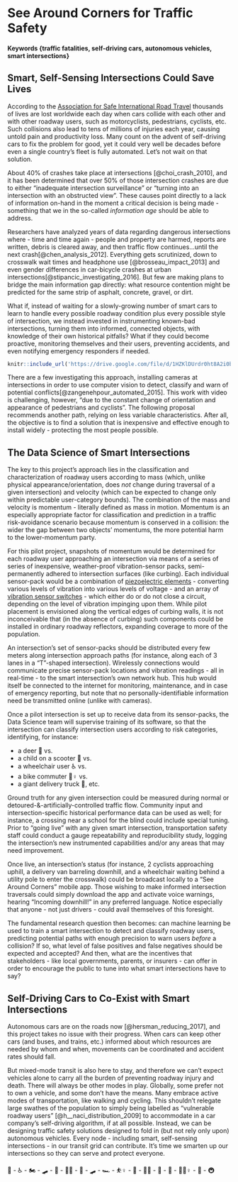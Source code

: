 # See Around Corners for Traffic Safety {#smart-intersections-could-save-lives}

#### Keywords {traffic fatalities, self-driving cars, autonomous vehicles, smart intersections}

## Smart, Self-Sensing Intersections Could Save Lives

According to the [Association for Safe International Road Travel](http://asirt.org/initiatives/informing-road-users/road-safety-facts/road-crash-statistics) thousands of lives are lost worldwide each day when cars collide with each other and with other roadway users, such as motorcyclists, pedestrians, cyclists, etc. Such collisions also lead to tens of millions of injuries each year, causing untold pain and productivity loss. Many count on the advent of self-driving cars to fix the problem for good, yet it could very well be decades before even a single country's fleet is fully automated. Let's not wait on that solution.

About 40% of crashes take place at intersections [@choi_crash_2010], and it has been determined that over 50% of those intersection crashes are due to either "inadequate intersection surveillance" or "turning into an intersection with an obstructed view". These causes point directly to a lack of information on-hand in the moment a critical decision is being made - something that we in the so-called *information age* should be able to address.

Researchers have analyzed years of data regarding dangerous intersections where - time and time again - people and property are harmed, reports are written, debris is cleared away, and then traffic flow continues...until the next crash[@chen_analysis_2012]. Everything gets scrutinized, down to crosswalk wait times and headphone use [@brosseau_impact_2013] and even gender differences in car-bicycle crashes at urban intersections[@stipancic_investigating_2016]. But few are making plans to bridge the main information gap directly: what resource contention might be predicted for the same strip of asphalt, concrete, gravel, or dirt.

What if, instead of waiting for a slowly-growing number of smart cars to learn to handle every possible roadway condition plus every possible style of intersection, we instead invested in instrumenting known-bad intersections, turning them into informed, connected objects, with knowledge of their own historical pitfalls? What if they could become proactive, monitoring themselves and their users, preventing accidents, and even notifying emergency responders if needed.

```r
knitr::include_url('https://drive.google.com/file/d/1HZKlDUrdr0ht8A2i0b5phq_jJmYjYLdX/preview')
```

There are a few investigating this approach, installing cameras at intersections in order to use computer vision to detect, classify and warn of potential conflicts[@zangenehpour_automated_2015]. This work with video is challenging, however, "due to the constant change of orientation and appearance of pedestrians and cyclists". The following proposal recommends another path, relying on less variable characteristics. After all, the objective is to find a solution that is inexpensive and effective enough to install widely - protecting the most people possible.

## The Data Science of Smart Intersections

The key to this project's approach lies in the classification and characterization of roadway users according to mass (which, unlike physical appearance/orientation, does *not* change during traversal of a given intersection) and velocity (which can be expected to change only within predictable user-category bounds). The combination of the mass and velocity is momentum - literally defined as mass in motion. Momentum is an especially appropriate factor for classification and prediction in a traffic risk-avoidance scenario because momentum is conserved in a collision: the wider the gap between two objects' momentums, the more potential harm to the lower-momentum party.

For this pilot project, snapshots of momentum would be determined for each roadway user approaching an intersection via means of a series of series of inexpensive, weather-proof vibration-sensor packs, semi-permanently adhered to intersection surfaces (like curbing). Each individual sensor-pack would be a combination of [piezoelectric elements](https://www.adafruit.com/product/1739) - converting various levels of vibration into various levels of voltage - and an array of [vibration sensor switches](https://www.adafruit.com/?q=vibration%20sensor%20switch) - which either do or do not close a circuit, depending on the level of vibration impinging upon them. While pilot placement is envisioned along the vertical edges of curbing walls, it is not inconceivable that (in the absence of curbing) such components could be installed in ordinary roadway reflectors, expanding coverage to more of the population.

An intersection's set of sensor-packs should be distributed every few meters along intersection approach paths (for instance, along each of 3 lanes in a "T"-shaped intersection). Wirelessly connections would communicate precise sensor-pack locations and vibration readings - all in real-time - to the smart intersection's own network hub. This hub would itself be connected to the internet for monitoring, maintenance, and in case of emergency reporting, but note that no personally-identifiable information need be transmitted online (unlike with cameras).

Once a pilot intersection is set up to receive data from its sensor-packs, the Data Science team will supervise training of its software, so that the intersection can classify intersection users according to risk categories, identifying, for instance:

* a deer 🦌 vs.
* a child on a scooter 🛴 vs.
* a wheelchair user ♿ vs.
* a bike commuter 🚴♀️ vs.
* a giant delivery truck 🚚, etc.

Ground truth for any given intersection could be measured during normal or detoured-&-artificially-controlled traffic flow. Community input and intersection-specific historical performance data can be used as well; for instance, a crossing near a school for the blind could include special tuning. Prior to "going live" with any given smart intersection, transportation safety staff could conduct a gauge repeatability and reproducibility study, logging the intersection's new instrumented capabilities and/or any areas that may need improvement.

Once live, an intersection's status (for instance, 2 cyclists approaching uphill, a delivery van barreling downhill, and a wheelchair waiting behind a utility pole to enter the crosswalk) could be broadcast locally to a "See Around Corners" mobile app. Those wishing to make informed intersection traversals could simply download the app and activate voice warnings, hearing "Incoming downhill!" in any preferred language. Notice especially that anyone - not just drivers - could avail themselves of this foresight.

The fundamental research question then becomes: can machine learning be used to train a smart intersection to detect and classify roadway users, predicting  potential paths with enough precision to warn users *before* a collision? If so, what level of false positives and false negatives should be expected and accepted? And then, what are the incentives that stakeholders - like local governments, parents, or insurers - can offer in order to encourage the public to tune into what smart intersections have to say?

## Self-Driving Cars to Co-Exist with Smart Intersections

Autonomous cars are on the roads now [@hersman_reducing_2017], and this project takes no issue with their progress. When cars can keep other cars (and buses, and trains, etc.) informed about which resources are needed by whom and when, movements can be coordinated and accident rates should fall.

But mixed-mode transit is also here to stay, and therefore we can't expect vehicles alone to carry all the burden of preventing roadway injury and death. There will always be other modes in play. Globally, some prefer not to own a vehicle, and some don't have the means. Many embrace active modes of transportation, like walking and cycling. This shouldn't relegate large swathes of the population to simply being labelled as "vulnerable roadway users" [@h__naci_distribution_2009] to accommodate in a car company's self-driving algorithm, if at all possible. Instead, we can be designing traffic safety solutions designed to fold in (but not rely only upon) autonomous vehicles. Every node - including smart, self-sensing intersections - in our transit grid can contribute. It's time we smarten up our intersections so they can serve and protect everyone.

 🚌 - ♿ - 🏍️ - 🛹 - 🚒 - 🚶🏿 - 🛵 - 🛹 - 🏎️ - ⛹️♀️ - 🛴 - 🏃🏼 - 🧳 - 🚙 - 🚴🏽♀️ - 🚓 - 🚇
